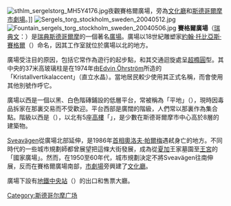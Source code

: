 [[File:sthlm_sergelstorg_MH5Y4176.jpg|thumb]]夜觀賽格爾廣場，旁為[[文化廳_(斯德哥爾摩)|文化廳]]和[[斯德哥爾摩市劇場|斯德哥爾摩市劇場]]。]]
[[File:Sergels_torg_stockholm_sweden_20040512.jpg|thumb]]
[[File:Fountain_sergels_torg_stockholm_sweden_20040506.jpg|thumb]]
'''賽格爾廣場'''（[[瑞典文|瑞典文]]：{{lang|sv|Sergels Torg}}）是[[瑞典|瑞典]][[斯德哥爾摩|斯德哥爾摩]]的一個著名[[廣場|廣場]]。廣場以18世紀雕塑家[[約翰·托比亞斯·賽格爾|約翰·托比亞斯·賽格爾]]（{{lang|sv|Johan Tobias Sergel}}）命名，因其工作室就位於廣場以北的地方。

廣場受注目的原因，包括它常作為遊行的起步點，和其交通迴旋處呈[[超橢圓|超橢圓]]型。其中央的37米高玻璃柱是在1974年由[[Edvin_Öhrström|Edvin Öhrström]]所造的「Kristallvertikalaccent」（直立水晶）。當地居民較少使用其正式名稱，而會使用其他別號作呼它。

廣場以西是一個以黑、白色階磚鋪設的低層平台，常被稱為「平地」（{{lang|sv|Plattan}}），現時因毒品拆家在那裏交易而不受歡迎。平台西部是廣闊的階級，人們常以那裏作為集合點。階級以西是{{Lang|sv|Drottninggatan}}（{{Link-sv|皇后街 (斯德哥爾摩)|Drottninggatan|皇后街}}），以北有5座[[高樓|高樓]]「{{lang|sv|Hötorgsskraporna}}」，是少數在斯德哥爾摩市中心高於8層的建築物。

[[Sveavägen|Sveavägen]]從廣場北部延伸，是1986年[[瑞典首相|首相]][[奧洛夫·帕爾梅|奧洛夫·帕爾梅]]遇弒身亡的地方。不同時代的一些城市規劃師都曾展望把這條大街發展，成為從[[夏加|夏加]]王家墓園至[[斯德哥爾摩王宮|王宮]]的「國家廣場」。然而，在1950至60年代，城市規劃決定不將Sveavägen往南伸展，反而在賽格爾廣場南部，[[斯德哥爾摩市劇場|市劇場]]旁興建了[[文化廳_(斯德哥爾摩)|文化廳]]。

廣場下設有[[地鐵中央站_(斯德哥爾摩)|地鐵中央站]]（{{lang|sv|T-Centralen}}）的出口和售票大廳。

<!--==參考==
<references/>-->

{{coord|59|19|57|N|18|03|52|E|region:SE_type:landmark|display=title}}
[[Category:斯德哥尔摩广场|Category:斯德哥尔摩广场]]